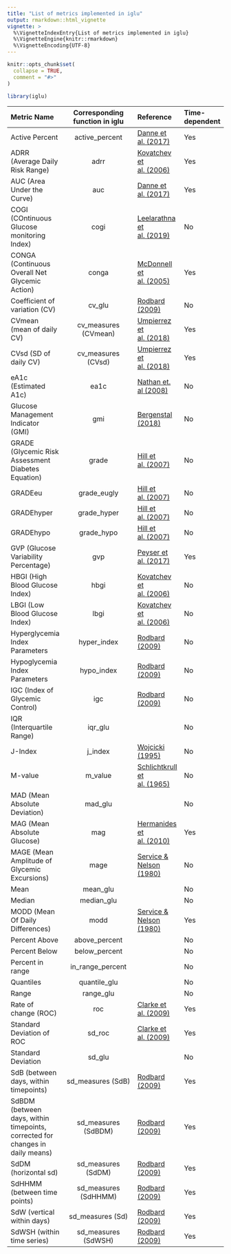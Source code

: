 ```yaml
---
title: "List of metrics implemented in iglu"
output: rmarkdown::html_vignette
vignette: >
  %\VignetteIndexEntry{List of metrics implemented in iglu}
  %\VignetteEngine{knitr::rmarkdown}
  %\VignetteEncoding{UTF-8}
---
```


```r
knitr::opts_chunk$set(
  collapse = TRUE,
  comment = "#>"
)
```

```r
library(iglu)
```

|Metric Name | Corresponding function in iglu | Reference| Time-dependent |
|:------------|:------------------------------:|:----------|:------------|
|Active Percent | active_percent | [Danne et al. (2017)](https://doi.org/10.2337/dc17-1600)| Yes |
|ADRR (Average Daily Risk Range) | adrr | [Kovatchev et al. (2006)](https://doi.org/10.2337/dc06-1085)| Yes |
|AUC (Area Under the Curve) | auc | [Danne et al. (2017)](https://doi.org/10.2337/dc17-1600)| Yes |
|COGI (COntinuous Glucose monitoring Index) | cogi | [Leelarathna et al. (2019)](https://doi.org/10.1177/1932296819838525)| No |
|CONGA (Continuous Overall Net Glycemic Action) | conga | [McDonnell et al. (2005)](https://doi.org/10.1089/dia.2005.7.253)| Yes |
|Coefficient of variation (CV) | cv_glu | [Rodbard (2009)](https://doi.org/10.1089/dia.2008.0132) | No |
|CVmean (mean of daily CV) | cv_measures (CVmean) | [Umpierrez et al. (2018)](https://doi.org/10.1016/j.amjms.2018.09.010) | Yes |
|CVsd (SD of daily CV) | cv_measures (CVsd) | [Umpierrez et al. (2018)](https://doi.org/10.1016/j.amjms.2018.09.010) | Yes |
|eA1c (Estimated A1c) | ea1c | [Nathan et. al (2008)](https://doi.org/10.2337/dc08-0545)| No |
|Glucose Management Indicator (GMI) | gmi | [Bergenstal (2018)](https://doi.org/10.2337/dc18-1581)| No |
|GRADE (Glycemic Risk Assessment Diabetes Equation) | grade | [Hill et al. (2007)](https://doi.org/10.1111/j.1464-5491.2007.02119.x)| No |
|GRADEeu | grade_eugly | [Hill et al. (2007)](https://doi.org/10.1111/j.1464-5491.2007.02119.x)| No |
|GRADEhyper | grade_hyper | [Hill et al. (2007)](https://doi.org/10.1111/j.1464-5491.2007.02119.x)| No |
|GRADEhypo | grade_hypo | [Hill et al. (2007)](https://doi.org/10.1111/j.1464-5491.2007.02119.x)| No |
|GVP (Glucose Variability Percentage) | gvp | [Peyser et al. (2017)](https://dx.doi.org/10.1089%2Fdia.2017.0187) | Yes |
|HBGI (High Blood Glucose Index) | hbgi | [Kovatchev et al. (2006)](https://doi.org/10.2337/dc06-1085)| No |
|LBGI (Low Blood Glucose Index) | lbgi | [Kovatchev et al. (2006)](https://doi.org/10.2337/dc06-1085)| No |
|Hyperglycemia Index Parameters | hyper_index | [Rodbard (2009)](https://doi.org/10.1089/dia.2008.0132)| No |
|Hypoglycemia Index Parameters | hypo_index | [Rodbard (2009)](https://doi.org/10.1089/dia.2008.0132)| No |
|IGC (Index of Glycemic Control)| igc | [Rodbard (2009)](https://doi.org/10.1089/dia.2008.0132) | No |
|IQR (Interquartile Range)| iqr_glu | | No |
|J-Index| j_index | [Wojcicki (1995)](https://doi.org/10.1055/s-2007-979906) | No |
|M-value| m_value | [Schlichtkrull et al. (1965)](https://doi.org/10.1111/j.0954-6820.1965.tb01810.x) |  No |
|MAD (Mean Absolute Deviation) | mad_glu | | No |
|MAG (Mean Absolute Glucose) | mag | [Hermanides et al. (2010)](https://doi.org/10.1097/ccm.0b013e3181cc4be9) | Yes |
|MAGE (Mean Amplitude of Glycemic Excursions)| mage | [Service & Nelson (1980)](https://doi.org/10.2337/diacare.3.1.58) | No |
|Mean   | mean_glu | |  No |
|Median | median_glu | | No |
|MODD (Mean Of Daily Differences)| modd | [Service & Nelson (1980)](https://doi.org/10.2337/diacare.3.1.58) | Yes |
|Percent Above | above_percent | | No |
|Percent Below | below_percent | | No |
|Percent in range | in_range_percent | | No |
|Quantiles | quantile_glu | | No |
|Range | range_glu | | No |
|Rate of change (ROC) | roc | [Clarke et al. (2009)](https://doi.org/10.1089/dia.2008.0138) | Yes |
|Standard Deviation of ROC | sd_roc | [Clarke et al. (2009)](https://doi.org/10.1089/dia.2008.0138) | Yes |
|Standard Deviation | sd_glu | | No |
|SdB (between days, within timepoints)| sd_measures (SdB) |[Rodbard (2009)](https://doi.org/10.1089/dia.2009.0015)| Yes |
|SdBDM (between days, within timepoints, corrected for changes in daily means)| sd_measures (SdBDM) |[Rodbard (2009)](https://doi.org/10.1089/dia.2009.0015)| Yes |
|SdDM (horizontal sd)| sd_measures (SdDM) |[Rodbard (2009)](https://doi.org/10.1089/dia.2009.0015)| Yes |
|SdHHMM (between time points)| sd_measures (SdHHMM) |[Rodbard (2009)](https://doi.org/10.1089/dia.2009.0015)| Yes |
|SdW (vertical within days)| sd_measures (Sd)|[Rodbard (2009)](https://doi.org/10.1089/dia.2009.0015)| Yes |
|SdWSH (within time series)| sd_measures (SdWSH) |[Rodbard (2009)](https://doi.org/10.1089/dia.2009.0015)| Yes |

